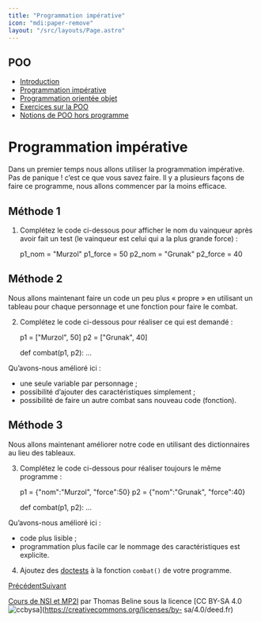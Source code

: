 ```yaml
---
title: "Programmation impérative"
icon: "mdi:paper-remove"
layout: "/src/layouts/Page.astro"
---
```

 
## POO

  - [Introduction](.)
  - [Programmation impérative](programmation-imperative)
  - [Programmation orientée objet](programmation-orientee-objet)
  - [Exercices sur la POO](exercices)
  - [Notions de POO hors programme](poo-hors-programme)

# Programmation impérative

Dans un premier temps nous allons utiliser la programmation impérative. Pas de
panique ! c’est ce que vous savez faire. Il y a plusieurs façons de faire ce
programme, nous allons commencer par la moins efficace.

## Méthode 1

1. Complétez le code ci-dessous pour afficher le nom du vainqueur après
avoir fait un test (le vainqueur est celui qui a la plus grande force) :

    
    
    p1_nom = "Murzol"
    p1_force = 50
    p2_nom = "Grunak"
    p2_force = 40

## Méthode 2

Nous allons maintenant faire un code un peu plus « propre » en utilisant un
tableau pour chaque personnage et une fonction pour faire le combat.

2. Complétez le code ci-dessous pour réaliser ce qui est demandé :

    
    
    p1 = ["Murzol", 50]
    p2 = ["Grunak", 40]
    
    def combat(p1, p2):
    …

Qu’avons-nous amélioré ici :

  - une seule variable par personnage ;
  - possibilité d’ajouter des caractéristiques simplement ;
  - possibilité de faire un autre combat sans nouveau code (fonction).

## Méthode 3

Nous allons maintenant améliorer notre code en utilisant des dictionnaires au
lieu des tableaux.

3. Complétez le code ci-dessous pour réaliser toujours le même programme :

    
    
    p1 = {"nom":"Murzol", "force":50}
    p2 = {"nom":"Grunak", "force":40}
    
    def combat(p1, p2):
    …

Qu’avons-nous amélioré ici :

  - code plus lisible ;
  - programmation plus facile car le nommage des caractéristiques est explicite.

4. Ajoutez des [doctests](/cours/python/doctest) à la fonction `combat()`
de votre programme.

[Précédent](.)[Suivant](programmation-orientee-objet)

[Cours de NSI et MP2I](https://kxs.fr/cours/) par Thomas Beline sous la
licence [CC BY-SA 4.0
![ccbysa](//cours/ccbysa.svg)](https://creativecommons.org/licenses/by-
sa/4.0/deed.fr)

